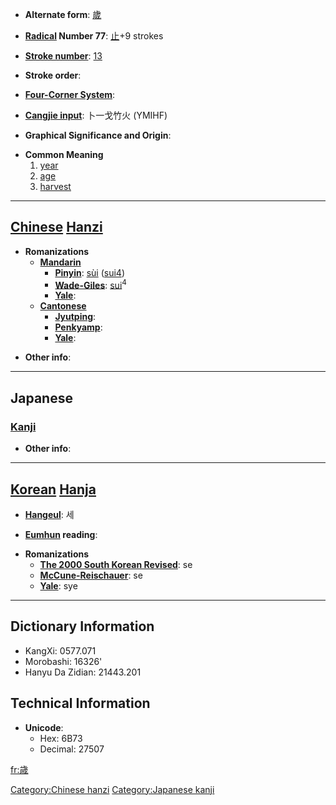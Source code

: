 * '''Alternate form''': [[歲]]

* '''[[Wiktionary:Chinese radical index| Radical]] Number 77''': [[Wiktionary:Chinese radical index 止|止]]+9 strokes

* '''[[Wiktionary:Chinese total strokes index|Stroke number]]''': [[Wiktionary:Chinese total strokes index 13|13]]

* '''Stroke order''': 

* '''[[Wiktionary:Chinese four corner index|Four-Corner System]]''': 

* '''[[Wiktionary:Chinese Cangjie index|Cangjie input]]''': 卜一戈竹火 (YMIHF)

* '''Graphical Significance and Origin''': 

* '''Common Meaning'''
*# [[year]]
*# [[age]]
*# [[harvest]]


----

== [[Chinese]] [[Hanzi]] ==

* '''Romanizations'''
** '''[[Mandarin]]'''
*** '''[[Pinyin]]''': [[sùi]] ([[sui4]])
*** '''[[Wade-Giles]]''': [[sui]]<sup>4</sup>
*** '''[[Yale]]''': 
** '''[[Cantonese]]'''
*** '''[[Jyutping]]''':
*** '''[[Penkyamp]]''': 
*** '''[[Yale]]''': 

* '''Other info''': 

----

==Japanese==
===[[Kanji]]===
{{kanji|on readings=[[せい]] (sei), [[さい]] (sai)
|kun readings=[[とし]] (toshi), [[よわい]] (yowai)
}}

* '''Other info''':  

----

== [[Korean]] [[Hanja]] ==

* '''[[Hangeul]]''': 세

* '''[[Eumhun]] reading''': 

* '''Romanizations'''
** '''[[The 2000 South Korean Revised Romanization|The 2000 South Korean Revised]]''': se
** '''[[McCune-Reischauer]]''': se
** '''[[Yale]]''': sye

----

== Dictionary Information ==

* KangXi: 0577.071
* Morobashi: 16326'
* Hanyu Da Zidian: 21443.201

== Technical Information ==

* '''Unicode''':
** Hex: 6B73
** Decimal: 27507

[[Category:Chinese hanzi]]
[[Category:Japanese kanji]]

[[fr:歳]]